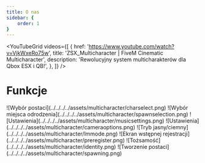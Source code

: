 ```yaml
---
title: O nas
sidebar: {
    order: 1
}
---
```


<YouTubeGrid
    videos={[
        {
            href: 'https://www.youtube.com/watch?v=VjkWxeRo75w',
            title: 'ZSX_Multicharacter | FiveM Cinematic Multicharacter',
            description: 'Rewolucyjny system multicharakterów dla Qbox ESX i QB!',
        },
    ]}
/>

# Funkcje


<CardGrid>
  <Card title="Wybór postaci" icon="open-book">
    ![Wybór postaci](../../../../assets/multicharacter/charselect.png)
  </Card>
  <Card title="Wybór miejsca odrodzenia" icon="information">
     ![Wybór miejsca odrodzenia](../../../../assets/multicharacter/spawnselection.png)
  </Card>
   <Card title="Ustawienia muzyki" icon="setting">
    ![Ustawienia](../../../../assets/multicharacter/musicsettings.png)
  </Card>
   <Card title="Ustawienia kamery" icon="setting">
    ![Ustawienia](../../../../assets/multicharacter/cameraoptions.png)
  </Card>
   <Card title="Tryb jasny/ciemny" icon="information">
   ![Tryb jasny/ciemny](../../../../assets/multicharacter/lmmode.png)
  </Card>
   <Card title="Ekran wstępnej rejestracji" icon="information">
    ![Ekran wstępnej rejestracji](../../../../assets/multicharacter/preregister.png)
  </Card>
    <Card title="Tożsamość" icon="information">
    ![Tożsamość](../../../../assets/multicharacter/identity.png)
  </Card>
    <Card title="Po stworzeniu postaci" icon="information">
    ![Tworzenie postaci](../../../../assets/multicharacter/spawning.png)
    </Card>

</CardGrid>